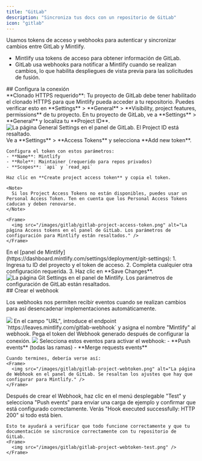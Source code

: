 ```yaml
---
title: "GitLab"
description: "Sincroniza tus docs con un repositorio de GitLab"
icon: "gitlab"
---
```


Usamos tokens de acceso y webhooks para autenticar y sincronizar cambios entre GitLab y Mintlify.

- Mintlify usa tokens de acceso para obtener información de GitLab.
- GitLab usa webhooks para notificar a Mintlify cuando se realizan cambios, lo que habilita despliegues de vista previa para las solicitudes de fusión.

<div id="set-up-the-connection">
  ## Configura la conexión
</div>

<Note>
  **Clonado HTTPS requerido**: Tu proyecto de GitLab debe tener habilitado el clonado HTTPS para que Mintlify pueda acceder a tu repositorio. Puedes verificar esto en **Settings** > **General** > **Visibility, project features, permissions** de tu proyecto.
</Note>

<Steps>
  <Step title="Busca tu ID del proyecto">
    En tu proyecto de GitLab, ve a **Settings** > **General** y localiza tu **Project ID**.
    <Frame>
      <img src="/images/gitlab/gitlab-project-id.png" alt="La página General Settings en el panel de GitLab. El Project ID está resaltado." />
    </Frame>
  </Step>
  <Step title="Genera un token de acceso">
    Ve a **Settings** > **Access Tokens** y selecciona **Add new token**.
    
    Configura el token con estos parámetros:
    - **Name**: Mintlify
    - **Role**: Maintainer (requerido para repos privados)
    - **Scopes**: `api` y `read_api`
    
    Haz clic en **Create project access token** y copia el token.

    <Note>
      Si los Project Access Tokens no están disponibles, puedes usar un Personal Access Token. Ten en cuenta que los Personal Access Tokens caducan y deben renovarse.
    </Note>

    <Frame>
      <img src="/images/gitlab/gitlab-project-access-token.png" alt="La página Access tokens en el panel de GitLab. Los parámetros de configuración para Mintlify están resaltados." />
    </Frame>

  </Step>
  <Step title="Configura la conexión">
    En el [panel de Mintlify](https://dashboard.mintlify.com/settings/deployment/git-settings):
    1. Ingresa tu ID del proyecto y el token de acceso.
    2. Completa cualquier otra configuración requerida.
    3. Haz clic en **Save Changes**.
    <Frame>
      <img src="/images/gitlab/gitlab-config.png" alt="La página Git Settings en el panel de Mintlify. Los parámetros de configuración de GitLab están resaltados." />
    </Frame>
  </Step>
</Steps>

<div id="create-the-webhook">
  ## Crear el webhook
</div>

Los webhooks nos permiten recibir eventos cuando se realizan cambios para así
desencadenar implementaciones automáticamente.

<Steps>
  <Step title="Ve a Settings > Webhooks y haz clic en 'Add new Webhook'">
    <Frame>
      <img src="/images/gitlab/gitlab-webhook.png" />
    </Frame>
  </Step>
  <Step title="Configura la URL y el webhook">
    En el campo "URL", introduce el endpoint `https://leaves.mintlify.com/gitlab-webhook` y asigna el nombre "Mintlify" al webhook.

  </Step>
  <Step title="Pega el token">
    Pega el token del Webhook generado después de configurar la conexión.
    <Frame>
      <img src="/images/gitlab/gitlab-show-webtoken.png" />
    </Frame>
  </Step>
  <Step title="Selecciona eventos">
    Selecciona estos eventos para activar el webhook:
    - **Push events** (todas las ramas)
    - **Merge requests events**
      
    Cuando termines, debería verse así:
    <Frame>
      <img src="/images/gitlab/gitlab-project-webtoken.png" alt="La página de Webhook en el panel de GitLab. Se resaltan los ajustes que hay que configurar para Mintlify." />
    </Frame>
  </Step>
  <Step title="Prueba el Webhook">
    Después de crear el Webhook, haz clic en el menú desplegable "Test" y selecciona "Push events" para enviar una carga de ejemplo y confirmar que está configurado correctamente. Verás "Hook executed successfully: HTTP 200" si todo está bien.

    Esto te ayudará a verificar que todo funcione correctamente y que tu documentación se sincronice correctamente con tu repositorio de GitLab.
    <Frame>
      <img src="/images/gitlab/gitlab-project-webtoken-test.png" />
    </Frame>

  </Step>
</Steps>